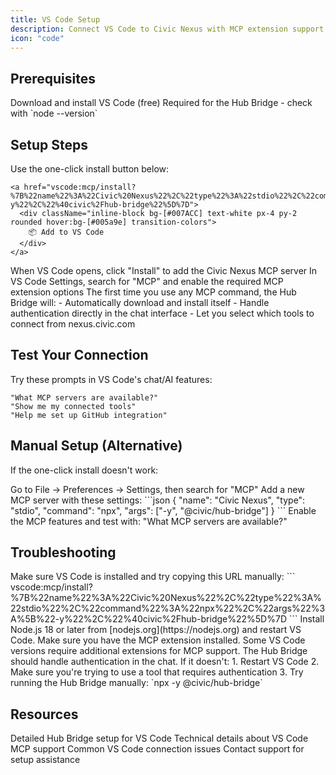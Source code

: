 ```yaml
---
title: VS Code Setup  
description: Connect VS Code to Civic Nexus with MCP extension support in 3 minutes
icon: "code"
---
```


## Prerequisites

<CardGroup cols={2}>
  <Card title="VS Code" icon="code" href="https://code.visualstudio.com">
    Download and install VS Code (free)
  </Card>
  <Card title="Node.js 18+" icon="code" href="https://nodejs.org">
    Required for the Hub Bridge - check with `node --version`
  </Card>
</CardGroup>

## Setup Steps

<Steps>
  <Step title="Click 'Add to VS Code'">
    Use the one-click install button below:
    
    <a href="vscode:mcp/install?%7B%22name%22%3A%22Civic%20Nexus%22%2C%22type%22%3A%22stdio%22%2C%22command%22%3A%22npx%22%2C%22args%22%3A%5B%22-y%22%2C%22%40civic%2Fhub-bridge%22%5D%7D">
      <div className="inline-block bg-[#007ACC] text-white px-4 py-2 rounded hover:bg-[#005a9e] transition-colors">
        📦 Add to VS Code
      </div>
    </a>
  </Step>
  
  <Step title="Install in VS Code">
    When VS Code opens, click "Install" to add the Civic Nexus MCP server
  </Step>
  
  <Step title="Enable MCP Features">
    In VS Code Settings, search for "MCP" and enable the required MCP extension options
  </Step>
  
  <Step title="First-Time Authentication">
    The first time you use any MCP command, the Hub Bridge will:
    - Automatically download and install itself
    - Handle authentication directly in the chat interface  
    - Let you select which tools to connect from nexus.civic.com
  </Step>
</Steps>

## Test Your Connection

Try these prompts in VS Code's chat/AI features:

```
"What MCP servers are available?"
"Show me my connected tools"
"Help me set up GitHub integration"
```

## Manual Setup (Alternative)

If the one-click install doesn't work:

<Steps>
  <Step title="Open VS Code Settings">
    Go to File → Preferences → Settings, then search for "MCP"
  </Step>
  
  <Step title="Add MCP Server">
    Add a new MCP server with these settings:
    ```json
    {
      "name": "Civic Nexus",
      "type": "stdio",
      "command": "npx", 
      "args": ["-y", "@civic/hub-bridge"]
    }
    ```
  </Step>
  
  <Step title="Enable and Test">
    Enable the MCP features and test with: "What MCP servers are available?"
  </Step>
</Steps>

## Troubleshooting

<Accordion title="VS Code doesn't open when I click the install button">
Make sure VS Code is installed and try copying this URL manually:
```
vscode:mcp/install?%7B%22name%22%3A%22Civic%20Nexus%22%2C%22type%22%3A%22stdio%22%2C%22command%22%3A%22npx%22%2C%22args%22%3A%5B%22-y%22%2C%22%40civic%2Fhub-bridge%22%5D%7D
```
</Accordion>

<Accordion title="'Node.js not found' error">
Install Node.js 18 or later from [nodejs.org](https://nodejs.org) and restart VS Code.
</Accordion>

<Accordion title="MCP settings not found">
Make sure you have the MCP extension installed. Some VS Code versions require additional extensions for MCP support.
</Accordion>

<Accordion title="Authentication window doesn't open">
The Hub Bridge should handle authentication in the chat. If it doesn't:
1. Restart VS Code
2. Make sure you're trying to use a tool that requires authentication
3. Try running the Hub Bridge manually: `npx -y @civic/hub-bridge`
</Accordion>

## Resources

<CardGroup cols={2}>
  <Card title="Hub Bridge Guide" icon="bridge" href="/nexus/quickstart/hub-bridge">
    Detailed Hub Bridge setup for VS Code
  </Card>
  <Card title="Client Compatibility" icon="table" href="/nexus/reference/client-compatibility">
    Technical details about VS Code MCP support
  </Card>
  <Card title="Troubleshooting" icon="wrench" href="/nexus/troubleshooting">
    Common VS Code connection issues
  </Card>
  <Card title="Get Help" icon="message-circle" href="https://civickey.typeform.com/to/qJ5mieBw">
    Contact support for setup assistance
  </Card>
</CardGroup>
